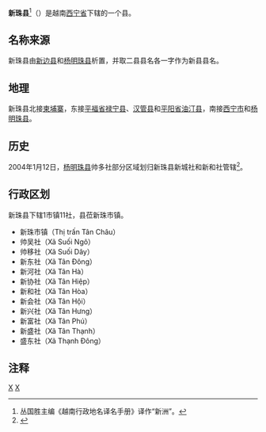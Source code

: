 {{Infobox Settlement
|name                   = 新珠县
|settlement_type        = 县
|official_name          = 
|other_name             = 
|native_name            = {{lang|vi|Huyện Tân Châu}}
|nickname               = 
|motto                  = 
|image_skyline          = DAU TIENG 1-2-3.png
|imagesize              = 
|image_caption          = 
|image_flag             = 
|flag_size              = 
|image_seal             = 
|seal_size              = 
|image_shield           = 
|shield_size            = 
|image_blank_emblem     = 
|blank_emblem_size      = 
|image_map              = {{Infobox mapframe|frame-width=250|zoom=09}}
|mapsize                = 
|map_caption            = 
|image_map1             = 
|mapsize1               = 
|map_caption1           = 
|pushpin_map            = Vietnam
|pushpin_label_position = bottom
|pushpin_map_caption    = 
|pushpin_map1           = 
|pushpin_label_position1= 
|pushpin_map_caption1   = 
|subdivision_type       = 国家
|subdivision_name       = {{flag|Vietnam}}
|subdivision_type1      = [[越南行政区划|省]]
|subdivision_name1      = [[西宁省|西宁省]]
|subdivision_type2      = 行政区划
|subdivision_name2      = 1市镇11社
|subdivision_type3      = 
|subdivision_name3      = 
|seat_type              = 县莅
|seat                   = {{link-vi|新珠市镇|Tân Châu (thị trấn)}}
|government_type        = 
|leader_title           = 
|leader_name            = 
|leader_title1          = 
|leader_name1           = 
|established_title      = 
|established_date       = 
|area_magnitude         = 
|unit_pref              = 
|area_footnotes         = 
|area_total_km2         = 1113.20
|area_land_km2          = 
|area_water_km2         = 
|area_water_percent     = 
|area_urban_km2         = 
|area_metro_km2         = 
|population_as_of       = 2019年
|population_footnotes   = 
|population_note        = 
|population_total       = 134700
|population_density_km2 = auto
|population_metro             = 
|population_density_metro_km2 = 
|population_urban             = 
|population_density_urban_km2 = 
|timezone               = [[越南标准时间|越南标准时间]]
|utc_offset             = +7
|elevation_footnotes    = 
|elevation_m            = 
|coor_type              = 
|coordinates            = 
|postal_code_type       = 
|postal_code            = 
|area_code              = 
|website                = [https://tanchau.tayninh.gov.vn/pages/home.aspx 新珠县电子信息门户网站]
|footnotes              = 
}}
'''新珠县'''<ref>丛国胜主编《越南行政地名译名手册》译作“新洲”。</ref>（{{vie|v='''Huyện Tân Châu'''}}）是越南[[西宁省|西宁省]]下辖的一个县。

==名称来源==
新珠县由[[新边县|新边县]]和[[杨明珠县|杨明珠县]]析置，并取二县县名各一字作为新县县名。

==地理==
新珠县北接[[柬埔寨|柬埔寨]]，东接[[平福省|平福省]][[禄宁县|禄宁县]]、[[汉管县|汉管县]]和[[平阳省|平阳省]][[油汀县|油汀县]]，南接[[西宁市_(越南)|西宁市]]和[[杨明珠县|杨明珠县]]。

==历史==
2004年1月12日，[[杨明珠县|杨明珠县]]帅多社部分区域划归新珠县新城社和新和社管辖<ref>{{Cite web |url=https://thuvienphapluat.vn/van-ban/Bo-may-hanh-chinh/Nghi-dinh-21-2004-ND-CP-thanh-lap-xa-thuoc-huyen-Chau-Thanh-Trang-Bang-dieu-chinh-dia-gioi-hanh-chinh-huyen-Duong-Minh-Chau-Tan-Chau-tinh-Tay-Ninh-53359.aspx |title=Nghị định 21/2004/NĐ-CP về việc thành lập xã thuộc các huyện Châu Thành, Trảng Bàng và điều chỉnh địa giới hành chính các huyện Dương Minh Châu, Tân Châu, tỉnh Tây Ninh |access-date=2020-04-23 |archive-date=2021-12-15 |archive-url=https://web.archive.org/web/20211215075118/https://thuvienphapluat.vn/van-ban/Bo-may-hanh-chinh/Nghi-dinh-21-2004-ND-CP-thanh-lap-xa-thuoc-huyen-Chau-Thanh-Trang-Bang-dieu-chinh-dia-gioi-hanh-chinh-huyen-Duong-Minh-Chau-Tan-Chau-tinh-Tay-Ninh-53359.aspx |dead-url=no }}</ref>。

==行政区划==
新珠县下辖1市镇11社，县莅新珠市镇。
*新珠市镇（Thị trấn Tân Châu）
*帅吴社（Xã Suối Ngô）
*帅移社（Xã Suối Dây）
*新东社（Xã Tân Đông）
*新河社（Xã Tân Hà）
*新协社（Xã Tân Hiệp）
*新和社（Xã Tân Hòa）
*新会社（Xã Tân Hội）
*新兴社（Xã Tân Hưng）
*新富社（Xã Tân Phú）
*新盛社（Xã Tân Thạnh）
*盛东社（Xã Thạnh Đông）

==注释==
{{reflist}}

{{西宁省行政区划}}
{{越南东南部之县市镇区域划分}}

[[Category:越南县份|X]]
[[Category:西宁省|X]]